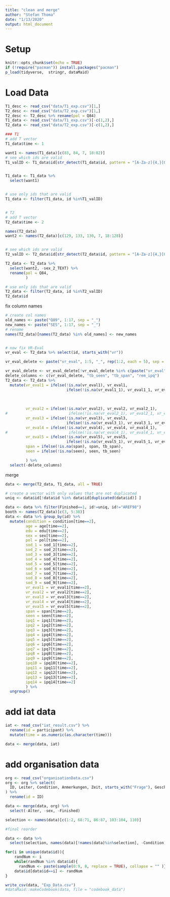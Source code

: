 ```yaml
---
title: "clean and merge"
author: "Stefan Thoma"
date: "1/13/2020"
output: html_document
---
```


# Setup

```r
knitr::opts_chunk$set(echo = TRUE)
if (!require("pacman")) install.packages("pacman")
p_load(tidyverse,  stringr, dataMaid)
```

# Load Data

```r
T1_desc <- read_csv("data/T1_exp.csv")[1,]
T2_desc <- read_csv("data/T2_exp.csv")[1,]
T2_desc <- T2_desc %>% rename(pol = Q84)
T1_data <- read_csv("data/T1_exp.csv")[-c(1,2),]
T2_data <- read_csv("data/T2_exp.csv")[-c(1,2),]
```
```r

### T1
# add T vector
T1_data$time <- 1

want1 <- names(T1_data)[c(83, 84, 7, 18:82)]
# see which ids are valid
T1_valID <- T1_data$id[str_detect(T1_data$id, pattern = "[A-Za-z]{4,}[0-9]{2,}" ) & !is.na(T1_data$id)]


T1_data <- T1_data %>% 
  select(want1)


# use only ids that are valid
T1_data <- filter(T1_data, id %in%T1_valID)


# T2
# add T vector
T2_data$time <- 2

names(T2_data)
want2 <- names(T2_data)[c(129, 133, 130, 7, 18:128)]


# see which ids are valid
T2_valID <- T2_data$id[str_detect(T2_data$id, pattern = "[A-Za-z]{4,}[0-9]{2,}" ) & !is.na(T2_data$id)]

T2_data <- T2_data %>% 
  select(want2, -sex_2_TEXT) %>%
  rename(pol = Q84,
         )

# use only ids that are valid
T2_data <- filter(T2_data, id %in%T2_valID)
T2_data$id
```
fix column names 
```r
# create col names
old_names <- paste("Q89", 1:17, sep = "_")
new_names <- paste("SES", 1:17, sep = "_")
# rename
names(T2_data)[names(T2_data) %in% old_names] <- new_names


# now fix VR-Eval
vr_eval <- T2_data %>% select(id, starts_with("vr"))

vr_eval_delete <- paste("vr_eval", 1:5, "_", rep(1:2, each = 5), sep = "")

vr_eval_delete <- vr_eval_delete[!vr_eval_delete %in% c(paste("vr_eval", c(2,4), "_2", sep = ""))]
delete_columns <- c(vr_eval_delete, "tb_seen", "tb_span", "rem_ipq")
T2_data <- T2_data %>%
  mutate(vr_eval1 = ifelse(!is.na(vr_eval1), vr_eval1, 
                           ifelse(!is.na(vr_eval1_1), vr_eval1_1, vr_eval1_2)),
         
         
         
         vr_eval2 = ifelse(!is.na(vr_eval2), vr_eval2, vr_eval2_1),
#                           ifelse(!is.na(vr_eval2_1), vr_eval2_1, vr_eval2_2)),
         vr_eval3 = ifelse(!is.na(vr_eval3), vr_eval3, 
                           ifelse(!is.na(vr_eval3_1), vr_eval3_1, vr_eval3_2)),
         vr_eval4 = ifelse(!is.na(vr_eval4), vr_eval4, vr_eval4_1),
#                           ifelse(!is.na(vr_eval4_1), vr_eval4_1, vr_eval4_2)),
         vr_eval5 = ifelse(!is.na(vr_eval5), vr_eval5, 
                           ifelse(!is.na(vr_eval5_1), vr_eval5_1, vr_eval5_2)), 
         span = ifelse(!is.na(span), span, tb_span),
         seen = ifelse(!is.na(seen), seen, tb_seen)

         ) %>%
  select(-delete_columns)
```
merge
```r
data <- merge(T2_data, T1_data, all = TRUE) 

# create a vector with only values that are not duplicated
uniq <- data$id[!data$id %in% data$id[duplicated(data$id)] ]

data <- data %>% filter(Finished==1, id!=uniq, id!="AREF98")
booth <- names(T2_data)[c(3, 5:38)]
data <- data %>% group_by(id) %>%
  mutate(condition = condition[time==2],
         age = age[time==2],
         edu = edu[time==2],
         sex = sex[time==2],
         pol = pol[time==2],
         sod_1 = sod_1[time==2],
         sod_2 = sod_2[time==2],
         sod_3 = sod_3[time==2],
         sod_4 = sod_4[time==2],
         sod_5 = sod_5[time==2],
         sod_6 = sod_6[time==2],
         sod_7 = sod_7[time==2],
         sod_8 = sod_8[time==2],
         sod_9 = sod_9[time==2],
         vr_eval1 = vr_eval1[time==2],
         vr_eval2 = vr_eval2[time==2],
         vr_eval3 = vr_eval3[time==2],
         vr_eval4 = vr_eval4[time==2],
         vr_eval5 = vr_eval5[time==2],
         span = span[time==2],
         seen = seen[time==2],
         ipq1 = ipq1[time==2],
         ipq2 = ipq2[time==2],
         ipq3 = ipq3[time==2],
         ipq4 = ipq4[time==2],
         ipq5 = ipq5[time==2],
         ipq6 = ipq6[time==2],
         ipq7 = ipq7[time==2],
         ipq8 = ipq8[time==2],
         ipq9 = ipq9[time==2],
         ipq10 = ipq10[time==2],
         ipq11 = ipq11[time==2],
         ipq12 = ipq12[time==2],
         ipq13 = ipq13[time==2],
         ipq14 = ipq14[time==2]
         ) %>%
  ungroup()
```

# add iat data

```r
iat <- read_csv("iat_result.csv") %>% 
  rename(id = participant) %>%
  mutate(time = as.numeric(as.character(time)))

data <- merge(data, iat)
```
# add organisation data
```r
org <- read_csv("organisationData.csv")
org <- org %>% select(
  ID, Leiter, Condition, Anmerkungen, Zeit, starts_with("Frage"), Geschlecht, Alter
) %>%
  rename(id = ID) 

data <- merge(data, org) %>%
  select(-Alter, -sex, -Finished)

selection <- names(data)[c(1:2, 68:71, 86:87, 103:104, 110)]

#final reorder

data <- data %>% 
  select(selection, names(data)[!names(data)%in%selection], -Condition)

```
```r
for(i in unique(data$id)){
    randNum <- i
    while(randNum %in% data$id){
      randNum <- paste(sample(0:9, 8, replace = TRUE), collapse = "" )}
    data$id[data$id==i] <- randNum
}
```


```r
write_csv(data, "Exp_Data.csv")
#dataMaid::makeCodebook(data, file = "codebook_data")
```



